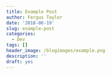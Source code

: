 ```yaml
---
title: Example Post
author: Fergus Taylor
date: '2018-06-19'
slug: example-post
categories:
  - Dev
tags: []
header_image: /blogimages/example.png
description: ''
draft: yes
---
```


```r
```

